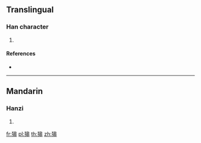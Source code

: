 {{character info/new}}
==Translingual==

===Han character===
{{Han char|rn=94|rad=犬|as=10|sn=13|four=|canj=KHHAJ,XKHHA|ids=⿰犭皋}}

# {{defn|Han|sort=犬10}}

====References====
* {{Han ref|kx=0717.110|dkj=20610|dj=1128.260|hdz=21363.020|uh=7346|ud=29510}}

----

==Mandarin==

===Hanzi===
{{cmn-hanzi|pin=[[háo]] ([[hao2]])|wg=hao<sup>2</sup>}}

# {{defn|lang=cmn|sort=犬10}}

[[fr:獆]]
[[pl:獆]]
[[th:獆]]
[[zh:獆]]
